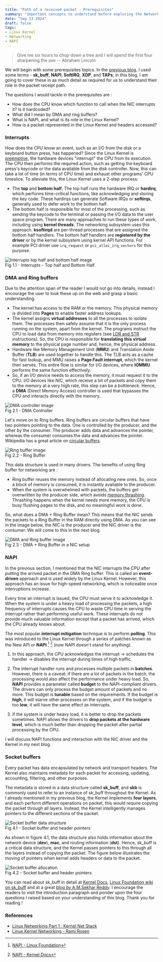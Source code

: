 ```yaml
---
title: "Path of a received packet - Prerequisites"
summary: "Important concepts to understand before exploring the Network Path."
date: "Sep 13 2024"
draft: false
tags:
- Linux Kernel
- Networking
- NAPI
---
```



>  Give me six hours to chop down a tree and I will spend the first four
>  sharpening the axe -- Abraham Lincoln

We will begin with some prerequisites topics. In the [previous
blog](https://www.sheharyaar.in/blog/packet-path-overview), I used some terms -
**sk_buff**, **NAPI**, **SoftIRQ**, **XDP**, and **TAPs**; in this blog, I am
going to cover these in as much detail as required for us to understand their
role in the packet receipt path.

The questions I would tackle in the prerequisites are :
- How does the CPU know which function to call when the NIC interrupts it? Is it
  hardcoded?
- What did I mean by DMA and ring buffers?
- What is NAPI, and what is its role in the Linux Kernel?
- How is a packet represented in the Linux Kernel and headers accessed?

### Interrupts

How does the CPU know an event, such as an I/O from the disk or a keyboard
button press, has happened? Since the Linux Kernel is
[preemptive](https://en.wikipedia.org/wiki/Kernel_preemption), the hardware
devices "interrupt" the CPU from its execution. The CPU then performs the
required action, such as getting the keyboard press's keycode or the data
available from the disk controller. Now, this can take a lot of time (in terms
of CPU time) and exhaust other programs' CPU timeslice. To alleviate this, the
Linux Kernel uses a 2-step process: 
- The **top** and **bottom half**. The top half runs the hardware IRQ or **hardirq**, which
performs time-critical functions, like acknowledging and storing the key code.
These hardirqs can generate Software IRQs or **softirqs**, generally used to defer
work to the bottom half. 
- The bottom half is responsible for most of the processing, such as sending the
keycode to the terminal or passing the I/O data to the user space program. There
are many approaches to run these types of work, including using **kernel
threads**. The networking subsystem uses this approach. **ksoftirqd** are
per-thread processes that are assigned the bottom half handlers. The bottom half
handlers are **registered by the driver** or by the kernel subsystem using
kernel API functions. For example PCI driver use `irq_request` or
`pci_alloc_irq_vectors` for this purpose.

<div>
<Image src={interrupts} alt="Interrupts top half and bottom half image"/>
<figcaption class="text-center">Fig 1.1 - Interrupts - Top half and Bottom Half</figcaption>
</div>

### DMA and Ring buffers

Due to the attention span of the reader I would not go into details, instead I
encourage the user to look these up on the web and grasp a basic understanding. 

- The kernel has access to the RAM or the memory. This physical memory is
divided into **Pages** to enable faster address lookups.
- The kernel assigns **virtual addresses** to all the processes to isolate them. The
processes then safely assume that it is the only process running on the system,
apart from the kernel. The programs instruct the CPU to load data from memory
into registers (see [LDR and
STR](https://azeria-labs.com/memory-instructions-load-and-store-part-4/)
instructions). So, the CPU is responsible for **translating this virtual memory** to
the physical page number and, hence, the physical address. 
- Hardware like Memory Management Unit (**MMU**) and Translation Aside Buffer (**TLB**)
are used together to handle this. The TLB acts as a cache for fast lookup, and
MMU raises a **Page Fault interrupt**, which the kernel then serves. This entire
flow is similar for I/O devices, where **IOMMU** performs the same function
effectively.
- So, if an I/O device needs to access the memory, it must request it to the
CPU. I/O devices like NIC, which receive a lot of packets and copy them to the
memory at a very high rate, this step can be a bottleneck. Hence, a **DMA**
(Direct Memory Access) controller  is used that bypasses the CPU and interacts
directly with the memory.

<div>
<Image src={dma} alt="DMA controller image"/>
<figcaption class="text-center">Fig 2.1 - DMA Controller</figcaption>
</div>

Let's move on to Ring buffers. Ring buffers are circular buffers that have two
pointers pointing to the data. One is controlled by the producer, and the other
by the consumer. The producer adds data and advances the pointer, whereas the
consumer consumes the data and advances the pointer. Wikipedia has a great
article on [circular buffers](https://en.wikipedia.org/wiki/Circular_buffer). 

<div>
<Image src={ringbuf} alt="Ring buffer image"/>
<figcaption class="text-center">Fig 2.2 - Ring Buffer</figcaption>
</div>


This data structure is used in many drivers. The benefits of using Ring buffer
for networking are :
- Ring buffer reuses the memory instead of allocating new ones. So, once a block
of memory is consumed, it is instantly available to the producer. 
- When the system is overwhelmed with packets, the buffers get overwritten by
the producer side, which avoids [memory
thrashing](https://en.wikipedia.org/wiki/Thrashing_(computer_science)).
Thrashing happens when the kernel needs more memory, the CPU is busy flushing
pages to the disk, and no meaningful work is done.


So, what does a DMA + Ring Buffer mean? This means that the NIC sends the
packets to a Ring Buffer in the RAM directly using DMA. As you can see in the
image below, the NIC is the producer and the NIC driver is the consumer. We will
come to this in the next blog.

<div>
<Image src={dma_ringbuf} alt="DMA and Ring buffer image"/>
<figcaption class="text-center">Fig 2.3 - DMA + Ring Buffer in a NIC setup</figcaption>
</div>

### NAPI

In the previous section, I mentioned that the NIC interrupts the CPU after
putting the arrived packet in the DMA Ring buffer. This is called an
**event-driven** approach and is used widely by the Linux Kernel. However, this
approach has an issue for high-speed networking, which is noticeable once
interruptions increase.

Every time an interrupt is issued, the CPU must serve it to acknowledge it. When
the system is under a heavy load of processing the packets, a high frequency of
interrupts causes the CPU to waste CPU time in serving the interrupt rather than
performing useful work. These interrupts do not provide much valuable
information except that a packet has arrived, which the CPU already knows about.

The most popular **interrupt mitigation** technique is to perform **polling**. This was
introduced to the Linux Kernel through a series of patches known as the New API
or **NAPI** [^1] [^2] (now NAPI doesn't stand for anything). 

1. In this approach, the CPU acknowledges the interrupt -> schedules the handler
-> disables the interrupt during times of high traffic. 

2. The interrupt handler runs and processes multiple packets in **batches**.
However, there is a caveat: if there are a lot of packets in the batch, the
processing would also affect the performance under heavy load. So, **NAPI** provides
a parameter called **budget** to the NAPI-compliant drivers. The drivers can only
process the budget amount of packets and no more. This budget is **tunable** based
on the requirements. If the budget is **high**, it will starve other processes on
the system, and if the budget is too **low**, it will have the same effect as
interrupts.

3. If the system is under heavy load, it is better to drop the packets
sometimes. NAPI allows the drivers to **drop packets at the hardware level**, which
is much better than dropping the packet after partial processing by the CPU.

I will discuss NAPI functions and interaction with the NIC driver and the Kernel
in my next blog.

[^1]: [NAPI - Linux Foundation](https://wiki.linuxfoundation.org/networking/napi)
[^2]: [NAPI - Kernel Docs](https://docs.kernel.org/networking/napi.html)

### Socket buffers

Every packet has data encapsulated by network and transport headers. The Kernel
also maintains metadata for each packet for accessing, updating, accounting,
filtering, and other purposes.

The metadata is stored in a data structure called **sk_buff**, and **skb** is commonly
used to refer to an instance of sk_buff throughout the Kernel. As I already
mentioned in my previous blog, the Kernel implements **four layers**, and each
perform different operations on packet, this would require copying the packet
through all layers. Instead, the Kernel intelligently manages pointers to the
different sections of the packet.

<div>
<Image src={skbuff} alt="Socket buffer data structure"/>
<figcaption class="text-center">Fig 4.1 - Socket buffer and header pointers</figcaption>
</div>

As shown in figure 4.1, the data structure also holds information about the
network device (**dev**), **mac**, and routing information (**dst**). Hence,
sk_buff is a critical data structure, and the Kernel passes pointers to this
through all the layers instead of copying the packet. The figure below
illustrates the moving of pointers when kernel adds headers or data to the
packet.

<div>
<Image src={skbuff_alloc} alt="Socket buffer allocation"/>
<figcaption class="text-center">Fig 4.2 - Socket buffer and header pointers</figcaption>
</div>

You can read about sk_buff in detail at [Kernel
Docs](https://docs.kernel.org/networking/skbuff.html), [Linux Foundation wiki on
sk_buff](https://wiki.linuxfoundation.org/networking/sk_buff) and at a great
[blog by A.M.Sekhar
Reddy](http://amsekharkernel.blogspot.com/2014/08/what-is-skb-in-linux-kernel-what-are.html).
I encourage the readers to visit the introduction paragraph and ponder upon the
four questions I raised based on your understanding of this blog. Thank you for
reading !

### References

- [Linux Networking Part 1 : Kernel Net
  Stack](https://amrelhusseiny.github.io/blog/004_linux_0001_understanding_linux_networking/004_linux_0001_understanding_linux_networking_part_1/#1-ring-buffers)
- [Linux Kernel Networking - Rami
  Rosen](http://www.haifux.org/lectures/172/netLec.pdf)